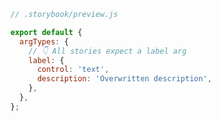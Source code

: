 ```js
// .storybook/preview.js

export default {
  argTypes: {
    // 👇 All stories expect a label arg
    label: {
      control: 'text',
      description: 'Overwritten description',
    },
  },
};
```
